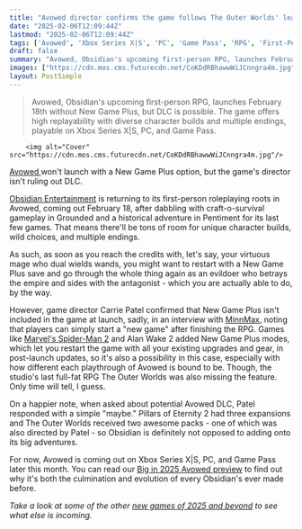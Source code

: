 ```yaml
---
title: "Avowed director confirms the game follows The Outer Worlds' lead to skip New Game Plus, but DLC is still a 'maybe'"
date: "2025-02-06T12:09:44Z"
lastmod: "2025-02-06T12:09:44Z"
tags: ['Avowed', 'Xbox Series X|S', 'PC', 'Game Pass', 'RPG', 'First-Person', 'Obsidian Entertainment']
draft: false
summary: "Avowed, Obsidian's upcoming first-person RPG, launches February 18th without New Game Plus, but  DLC is possible.  The game offers high replayability with diverse character builds and multiple endings, playable on Xbox Series X|S, PC, and Game Pass."
images: ["https://cdn.mos.cms.futurecdn.net/CoKDdRBhawwWiJCnngra4m.jpg"]
layout: PostSimple
---
```

> Avowed, Obsidian's upcoming first-person RPG, launches February 18th without New Game Plus, but  DLC is possible.  The game offers high replayability with diverse character builds and multiple endings, playable on Xbox Series X|S, PC, and Game Pass.


        <img alt="Cover" src="https://cdn.mos.cms.futurecdn.net/CoKDdRBhawwWiJCnngra4m.jpg"/>
        
[Avowed ](https://www.gamesradar.com/avowed-guide/)won't launch with a New Game Plus option, but the game's director isn't ruling out DLC.

[Obsidian Entertainment](https://www.gamesradar.com/tag/obsidian-entertainment/) is returning to its first-person roleplaying roots in Avowed, coming out February 18, after dabbling with craft-o-survival gameplay in Grounded and a historical adventure in Pentiment for its last few games. That means there'll be tons of room for unique character builds, wild choices, and multiple endings.

As such, as soon as you reach the credits with, let's say, your virtuous mage who dual wields wands, you might want to restart with a New Game Plus save and go through the whole thing again as an evildoer who betrays the empire and sides with the antagonist - which you are actually able to do, by the way.

However, game director Carrie Patel confirmed that New Game Plus isn't included in the game at launch, sadly, in an interview with [MinnMax](https://www.youtube.com/watch?v=dAtStowg2Rk), noting that players can simply start a "new game" after finishing the RPG. Games like [Marvel's Spider-Man 2](https://www.gamesradar.com/marvels-spider-man-2-guide/) and Alan Wake 2 added New Game Plus modes, which let you restart the game with all your existing upgrades and gear, in post-launch updates, so it's also a possibility in this case, especially with how different each playthrough of Avowed is bound to be. Though, the studio's last full-fat RPG The Outer Worlds was also missing the feature. Only time will tell, I guess.

On a happier note, when asked about potential Avowed DLC, Patel responded with a simple "maybe." Pillars of Eternity 2 had three expansions and The Outer Worlds received two awesome packs - one of which was also directed by Patel - so Obsidian is definitely not opposed to adding onto its big adventures.

For now, Avowed is coming out on Xbox Series X|S, PC, and Game Pass later this month. You can read our [Big in 2025 Avowed preview](https://www.gamesradar.com/games/rpg/avowed-is-an-rpg-thats-both-the-culmination-of-everything-obsidian-has-done-before-and-also-an-evolution-of-it-theres-really-not-a-whole-lot-of-our-regions-thats-off-limits-to-the-players/) to find out why it's both the culmination and evolution of every Obsidian's ever made before.

*Take a look at some of the other *[<em>new games of 2025 and beyond</em>](https://www.gamesradar.com/video-game-release-dates/)* to see what else is incoming.*
        
